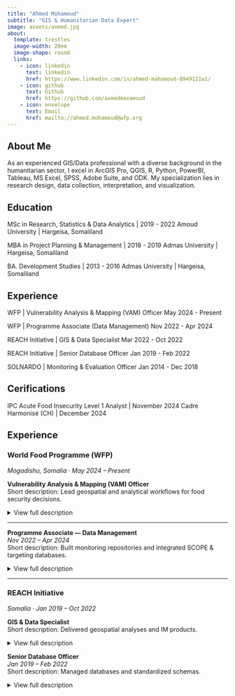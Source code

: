 ```yaml
---
title: "Ahmed Mohamoud"
subtitle: "GIS & Humanitarian Data Expert"
image: assets/axmed.jpg
about:
  template: trestles
  image-width: 20em
  image-shape: round
  links:
    - icon: linkedin 
      text: linkedin 
      href: https://www.linkedin.com/in/ahmed-mahamoud-8949121a1/
    - icon: github
      text: Github
      href: https://github.com/axmedmaxamuud
    - icon: envelope
      text: Email
      href: mailto://ahmed.mohamoud@wfp.org
---
```


## About Me

As an experienced GIS/Data professional with a diverse background in the humanitarian sector, I excel in ArcGIS Pro, QGIS, R, Python, PowerBI, Tableau, MS Excel, SPSS, Adobe Suite, and ODK. My specialization lies in research design, data collection, interpretation, and visualization.

## Education

MSc in Research, Statistics & Data Analytics | 2019 - 2022
Amoud University | Hargeisa, Somaliland

MBA in Project Planning & Management | 2018 - 2019
Admas University | Hargeisa, Somaliland

BA. Development Studies | 2013 - 2016
Admas University | Hargeisa, Somaliland

## Experience

<div class="experience">
  <span class="company">WFP</span> | <span class="job-title">Vulnerability Analysis & Mapping (VAM) Officer</span> 
  <span class="date">May 2024 - Present</span>
</div>

<div class="experience">
  <span class="company">WFP</span> | <span class="job-title">Programme Associate (Data Management)</span> 
  <span class="date">Nov 2022 - Apr 2024</span>
</div>

<div class="experience">
  <span class="company">REACH Initiative</span> | <span class="job-title">GIS & Data Specialist</span> 
  <span class="date">Mar 2022 - Oct 2022</span>
</div>

<div class="experience">
  <span class="company">REACH Initiative</span> | <span class="job-title">Senior Database Officer</span> 
  <span class="date">Jan 2019 - Feb 2022</span>
</div>

<div class="experience">
  <span class="company">SOLNARDO</span> | <span class="job-title">Monitoring & Evaluation Officer</span> 
  <span class="date">Jan 2014 - Dec 2018</span>
</div>

## Cerifications

IPC Acute Food Insecurity Level 1 Analyst | November 2024 
Cadre Harmonisé (CH) | December 2024



## Experience

### World Food Programme (WFP)  
_Mogadishu, Somalia · May 2024 – Present_

**Vulnerability Analysis & Mapping (VAM) Officer**  
Short description: Lead geospatial and analytical workflows for food security decisions.

<details>
<summary>View full description</summary>

- Designed vulnerability-based targeting scorecards and QA checks (FCS/HDDS/rCSI).  
- Automated data cleaning and reporting (R, Quarto, GitHub Pages).  
- Produced WFP-branded outputs and interactive maps (ArcGIS Pro/QGIS).  

</details>

---

**Programme Associate — Data Management**  
_Nov 2022 – Apr 2024_  
Short description: Built monitoring repositories and integrated SCOPE & targeting databases.

<details>
<summary>View full description</summary>

- Defined SOPs for process monitoring and community feedback integration.  
- Set up deduplication checks and beneficiary rotation dashboards.  
- Trained field teams and partners on survey quality and high-frequency checks.  

</details>

---

### REACH Initiative  
_Somalia · Jan 2019 – Oct 2022_

**GIS & Data Specialist**  
Short description: Delivered geospatial analyses and IM products.

<details>
<summary>View full description</summary>

- Created admin2 maps, hotspot layers, and flood risk visuals.  
- Optimized data pipelines from Kobo to analysis-ready tables.  

</details>

**Senior Database Officer**  
_Jan 2019 – Feb 2022_  
Short description: Managed databases and standardized schemas.

<details>
<summary>View full description</summary>

- Built QA scripts and harmonized codebooks across projects.  
- Supported dashboarding and reporting for senior stakeholders.  

</details>





